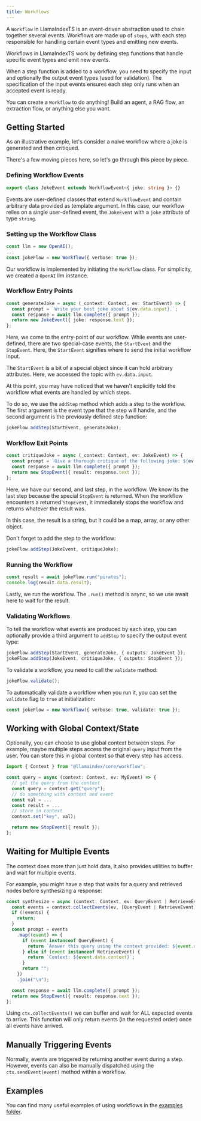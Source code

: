 ```yaml
---
title: Workflows
---
```



A `Workflow` in LlamaIndexTS is an event-driven abstraction used to chain together several events. Workflows are made up of `steps`, with each step responsible for handling certain event types and emitting new events.

Workflows in LlamaIndexTS work by defining step functions that handle specific event types and emit new events.

When a step function is added to a workflow, you need to specify the input and optionally the output event types (used for validation). The specification of the input events ensures each step only runs when an accepted event is ready.

You can create a `Workflow` to do anything! Build an agent, a RAG flow, an extraction flow, or anything else you want.

## Getting Started

As an illustrative example, let's consider a naive workflow where a joke is generated and then critiqued.

<DynamicCodeBlock lang="ts" code={CodeSource} />

There's a few moving pieces here, so let's go through this piece by piece.

### Defining Workflow Events

```typescript
export class JokeEvent extends WorkflowEvent<{ joke: string }> {}
```

Events are user-defined classes that extend `WorkflowEvent` and contain arbitrary data provided as template argument. In this case, our workflow relies on a single user-defined event, the `JokeEvent` with a `joke` attribute of type `string`.

### Setting up the Workflow Class

```typescript
const llm = new OpenAI();
...
const jokeFlow = new Workflow({ verbose: true });
```

Our workflow is implemented by initiating the `Workflow` class. For simplicity, we created a `OpenAI` llm instance.

### Workflow Entry Points

```typescript
const generateJoke = async (_context: Context, ev: StartEvent) => {
  const prompt = `Write your best joke about ${ev.data.input}.`;
  const response = await llm.complete({ prompt });
  return new JokeEvent({ joke: response.text });
};
```

Here, we come to the entry-point of our workflow. While events are user-defined, there are two special-case events, the `StartEvent` and the `StopEvent`. Here, the `StartEvent` signifies where to send the initial workflow input.

The `StartEvent` is a bit of a special object since it can hold arbitrary attributes. Here, we accessed the topic with `ev.data.input`.

At this point, you may have noticed that we haven't explicitly told the workflow what events are handled by which steps.

To do so, we use the `addStep` method which adds a step to the workflow. The first argument is the event type that the step will handle, and the second argument is the previously defined step function:

```typescript
jokeFlow.addStep(StartEvent, generateJoke);
```

### Workflow Exit Points

```typescript
const critiqueJoke = async (_context: Context, ev: JokeEvent) => {
  const prompt = `Give a thorough critique of the following joke: ${ev.data.joke}`;
  const response = await llm.complete({ prompt });
  return new StopEvent({ result: response.text });
};
```

Here, we have our second, and last step, in the workflow. We know its the last step because the special `StopEvent` is returned. When the workflow encounters a returned `StopEvent`, it immediately stops the workflow and returns whatever the result was.

In this case, the result is a string, but it could be a map, array, or any other object.

Don't forget to add the step to the workflow:

```typescript
jokeFlow.addStep(JokeEvent, critiqueJoke);
```

### Running the Workflow

```typescript
const result = await jokeFlow.run("pirates");
console.log(result.data.result);
```

Lastly, we run the workflow. The `.run()` method is async, so we use await here to wait for the result.

### Validating Workflows

To tell the workflow what events are produced by each step, you can optionally provide a third argument to `addStep` to specify the output event type:

```typescript
jokeFlow.addStep(StartEvent, generateJoke, { outputs: JokeEvent });
jokeFlow.addStep(JokeEvent, critiqueJoke, { outputs: StopEvent });
```

To validate a workflow, you need to call the `validate` method:

```typescript
jokeFlow.validate();
```

To automatically validate a workflow when you run it, you can set the `validate` flag to `true` at initialization:

```typescript
const jokeFlow = new Workflow({ verbose: true, validate: true });
```

## Working with Global Context/State

Optionally, you can choose to use global context between steps. For example, maybe multiple steps access the original `query` input from the user. You can store this in global context so that every step has access.

```typescript
import { Context } from "@llamaindex/core/workflow";

const query = async (context: Context, ev: MyEvent) => {
  // get the query from the context
  const query = context.get("query");
  // do something with context and event
  const val = ...
  const result = ...
  // store in context
  context.set("key", val);

  return new StopEvent({ result });
};
```

## Waiting for Multiple Events

The context does more than just hold data, it also provides utilities to buffer and wait for multiple events.

For example, you might have a step that waits for a query and retrieved nodes before synthesizing a response:

```typescript
const synthesize = async (context: Context, ev: QueryEvent | RetrieveEvent) => {
  const events = context.collectEvents(ev, [QueryEvent | RetrieveEvent]);
  if (!events) {
    return;
  }
  const prompt = events
    .map((event) => {
      if (event instanceof QueryEvent) {
        return `Answer this query using the context provided: ${event.data.query}`;
      } else if (event instanceof RetrieveEvent) {
        return `Context: ${event.data.context}`;
      }
      return "";
    })
    .join("\n");

  const response = await llm.complete({ prompt });
  return new StopEvent({ result: response.text });
};
```

Using `ctx.collectEvents()` we can buffer and wait for ALL expected events to arrive. This function will only return events (in the requested order) once all events have arrived.

## Manually Triggering Events

Normally, events are triggered by returning another event during a step. However, events can also be manually dispatched using the `ctx.sendEvent(event)` method within a workflow.

## Examples

You can find many useful examples of using workflows in the [examples folder](https://github.com/run-llama/LlamaIndexTS/blob/main/examples/workflow).
